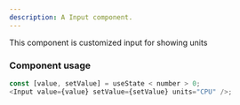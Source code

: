 ```yaml
---
description: A Input component.
---
```


This component is customized input for showing units

### Component usage

```js
const [value, setValue] = useState < number > 0;
<Input value={value} setValue={setValue} units="CPU" />;
```
